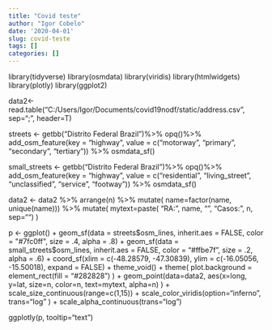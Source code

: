 ```yaml
---
title: "Covid teste"
author: "Igor Cobelo"
date: '2020-04-01'
slug: covid-teste
tags: []
categories: []
---
```


library(tidyverse)
library(osmdata)
library(viridis)
library(htmlwidgets)
library(plotly)
library(ggplot2)

data2<-read.table("C:/Users/Igor/Documents/covid19nodf/static/address.csv", sep=";", header=T)

streets <- getbb("Distrito Federal Brazil")%>%
  opq()%>%
  add_osm_feature(key = "highway", 
                  value = c("motorway", "primary", 
                            "secondary", "tertiary")) %>%
  osmdata_sf()

small_streets <- getbb("Distrito Federal Brazil")%>%
  opq()%>%
  add_osm_feature(key = "highway", 
                  value = c("residential", "living_street",
                            "unclassified",
                            "service", "footway")) %>%
  osmdata_sf()

data2 <- data2 %>%
  arrange(n) %>%
  mutate( name=factor(name, unique(name))) %>%
  mutate( mytext=paste(
    "RA: ", name, "\n", 
    "Casos: ", n, sep="")
  )

p <- ggplot() +
  geom_sf(data = streets$osm_lines,
          inherit.aes = FALSE,
          color = "#7fc0ff",
          size = .4,
          alpha = .8) +
  geom_sf(data = small_streets$osm_lines,
          inherit.aes = FALSE,
          color = "#ffbe7f",
          size = .2,
          alpha = .6) +
  coord_sf(xlim = c(-48.28579, -47.30839), 
           ylim = c(-16.05056, -15.50018),
           expand = FALSE) +
  theme_void() +
  theme(
    plot.background = element_rect(fill = "#282828")
  ) +
  geom_point(data=data2, aes(x=long, y=lat, size=n, color=n, text=mytext, alpha=n) ) +
  scale_size_continuous(range=c(1,15)) +
  scale_color_viridis(option="inferno", trans="log" ) +
  scale_alpha_continuous(trans="log")

ggplotly(p, tooltip="text")

